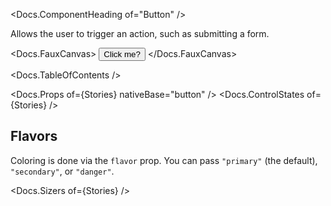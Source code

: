 


<Meta of={Stories} />

<Docs.ComponentHeading of="Button" />

Allows the user to trigger an action, such as submitting a form.

<Docs.FauxCanvas>
  <Button>Click me?</Button>
</Docs.FauxCanvas>

<Docs.TableOfContents />

<Docs.Props of={Stories} nativeBase="button" />
<Docs.ControlStates of={Stories} />

## Flavors

Coloring is done via the `flavor` prop. You can pass `"primary"` (the default),
`"secondary"`, or `"danger"`.

<Canvas of={Stories.AllFlavors} />

<Docs.Sizers of={Stories} />

